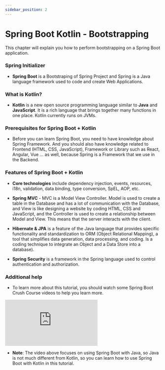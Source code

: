 ```yaml
---
sidebar_position: 2
---
```


# Spring Boot Kotlin - Bootstrapping

This chapter will explain you how to perform bootstrapping on a Spring Boot application.

### Spring Initializer

- **Spring Boot** is a Bootstraping of Spring Project and Spring is a Java language framework used to code and create Web Applications.

### What is Kotlin?

- **Kotlin** is a new open source programming language similar to **Java** and **JavaScript**. It is a rich language that brings together many functions in one place. Kotlin currently runs on JVMs.

### Prerequisites for Spring Boot + Kotlin

- Before you can learn Spring Boot, you need to have knowledge about Spring Framework. And you should also have knowledge related to Frontend (HTML, CSS, JavaScript), Framework or Library such as React, Angular, Vue ... as well, because Spring is a Framework that we use in the Backend.

### Features of Spring Boot + Kotlin

- **Core technologies** include dependency injection, events, resources, i18n, validation, data binding, type conversion, SpEL, AOP, etc.

- **Spring MVC** - MVC is a Model View Controller. Model is used to create a table in the Database and has a lot of communication with the Database, and View is like designing a website by coding HTML, CSS and JavaScript, and the Controller is used to create a relationship between Model and View. This means that the server interacts with the client.

- **Hibernate & JPA** is a feature of the Java language that provides specific functionality and standardization to ORM (Object Relational Mapping), a tool that simplifies data generation, data processing, and coding. Is a coding technique to integrate an Object and a Data Store into a database).

- **Spring Security** is a framework in the Spring language used to control authentication and authorization.

### Additional help

- To learn more about this tutorial, you should watch some Spring Boot Crush Course videos to help you learn more.

<iframe
  style={{ aspectRatio: '16 / 9', width: '100%' }}
  src="https://www.youtube.com/embed/9SGDpanrc8U"
  title="YouTube video player"
  frameborder="0"
  allow="accelerometer; autoplay; clipboard-write; encrypted-media; gyroscope; picture-in-picture"
  allowfullscreen
></iframe>

- **Note**: The video above focuses on using Spring Boot with Java, so Java is not much different from Kotlin, so you can learn how to use Spring Boot with Kotlin in this tutorial.
